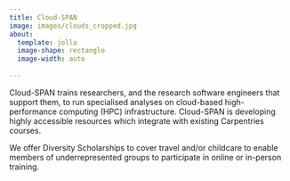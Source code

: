 ```yaml
---
title: Cloud-SPAN
image: images/clouds_cropped.jpg
about:
  template: jolla
  image-shape: rectangle
  image-width: auto
  
---
```


Cloud-SPAN trains researchers, and the research software engineers that support them, to run specialised analyses on cloud-based high-performance computing (HPC) infrastructure. Cloud-SPAN is developing highly accessible resources which integrate with existing Carpentries courses.

We offer Diversity Scholarships to cover travel and/or childcare to enable members of underrepresented groups to participate in online or in-person training.
